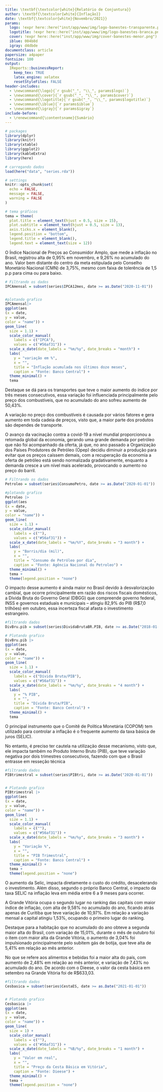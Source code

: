 ```yaml
---
title: \textbf{\textcolor{white}{Relatório de Conjuntura}}
author: \textbf{\textcolor{white}{Inflação}}
date: \textbf{\textcolor{white}{Novembro/2021}}
params:
  logo: !expr here::here("inst/app/www/img/logo-banestes-transparente.png")
  logotitle: !expr here::here("inst/app/www/img/logo-banestes-branca.png")
  cover: !expr here::here("inst/app/www/img/cover-banestes-menor.png")
  iblue: 004b8d
  igray: d4dbde
documentclass: article
papersize: a4paper
fontsize: 100
output:
  IReports::businessReport:
    keep_tex: TRUE
    latex_engine: xelatex
    resetStyleFiles: FALSE
header-includes: 
  - \newcommand{\logo}{`r gsub("_", "\\_", params$logo)`}
  - \newcommand{\cover}{`r gsub("_", "\\_", params$cover)`}
  - \newcommand{\logotitle}{`r gsub("_", "\\_", params$logotitle)`}
  - \newcommand{\iblue}{`r params$iblue`}
  - \newcommand{\igray}{`r params$igray`}
include-before:
  - \renewcommand{\contentsname}{Sumário}
---
```


```r

# packages
library(dplyr)
library(knitr)
library(xtable)
library(ggplot2)
library(kableExtra)
library(here)

# carregando dados
load(here("data", "series.rda"))

# settings
knitr::opts_chunk$set(
  echo = FALSE,
  message = FALSE,
  warning = FALSE
)

# tema gráficos
tema = theme(
  plot.title = element_text(hjust = 0.5, size = 15),
  plot.subtitle = element_text(hjust = 0.5, size = 13),
  axis.ticks.x = element_blank(),
  legend.position = "bottom",
  legend.title = element_blank(),
  legend.text = element_text(size = 12))
```

\maketitle
\tableofcontents
\clearpage

\section{Índice Nacional de Preços ao Consumidor Amplo} 
 \vspace{0,5cm}

O Índice Nacional de Preços ao Consumidor Amplo, que mede a inflação no Brasil, registrou alta de 0,95% em novembro, e 9,26% no acumulado do ano.
Valor bem distante do centro da meta estipulada pelo Conselho Monetário Nacional (CMN) de 3,75%, mesmo com faixa de tolerência de 1,5 p.p para cima ou para baixo.

```r
# Filtrando os dados
IPCAmensal = subset(series$IPCA12mes, date >= as.Date("2020-11-01"))


#plotando grafico
IPCAmensal|>
ggplot(aes
(x = date,
y = value,
color = "name")) +
geom_line(
  size = 1.1) +
  scale_color_manual(
    labels = c("IPCA"),
    values = c("#56af31")) +
  scale_x_date(date_labels = "%m/%y", date_breaks = "month") +
  labs(
    y = "variação em %",
    x = "",
    title = "Inflação acumulada nos últimos doze meses",
    caption = "Fonte: Banco Central") +
  theme_minimal() +
  tema
```

Destaque se dá para os transportes que teve o maior aumento do índice por três meses consecutivos, essa variação foi influenciada principalmente pelo preço dos combustíveis, que no acumulado do ano sofreu aumento de 50,43%. 
\newpage

\section{Combustíveis} 
 \vspace{0,5cm}
 
 A variação no preço dos combustíveis é causada por vários fatores e gera aumento em toda cadeia de preços, visto que, a maior parte dos produtos são dependes de transporte.

O avanço da vacinação contra a covid-19 a nível mundial proporcionou a retomada global da economia, gerando uma grande demanda por petróleo que não foi acompanhado da oferta, já que, no ano passado a Organização dos Países Produtores de Petróleo 
(Opep) decidiu diminuir a produção para evitar que os preços caíssem demais, com a recuperação da economia a oferta de petróleo
está sendo normalizada gradativamente, enquanto a demanda cresce a um nível mais acelerado, provocando o aumento no preço do barril. 



```r
# Filtrando os dados
Petroleo = subset(series$ConsumoPetro, date >= as.Date("2020-01-01"))

#plotando grafico
Petroleo |>
ggplot(aes
(x = date,
y = value,
color = "name")) +
geom_line(
  size = 1.1) +
  scale_color_manual(
    labels = c(""),
    values = c("#56af31")) +
  scale_x_date(date_labels = "%m/%Y", date_breaks = "3 month") +
  labs(
    y = "Barris/dia (mil)",
    x = "",
    title = "Consumo de Petróleo por dia",
    caption = "Fonte: Agência Nacional do Petroleo") +
  theme_minimal() +
  tema +
  theme(legend.position = "none")

```
\newpage

\section{Desvalorização Cambial} 
 \vspace{0,5cm}

O impacto desse aumento é ainda maior no Brasil devido à desvalorização cambial, que ocorre principalmente em razão dos riscos fiscais domésticos, a Dívida Bruta do Governo Geral (DBGG) que compreende governo federal, INSS e governos estaduais e municipais – atingiu 82,9% do PIB (R$7,0 trilhões) em outubro, essa incerteza fiscal afasta o investimento estrangeiro.

```r
#filtrando dados
DivBru.pib = subset(series$DividaBrutaBR.PIB, date >= as.Date("2018-01-01"))

# Plotando grafico
DivBru.pib |>
ggplot(aes
(x = date,
y = value,
color = "name")) +
geom_line(
  size = 1.1) +
  scale_color_manual(
    labels = c("Dívida Bruta/PIB"),
    values = c("#56af31")) +
  scale_x_date(date_labels = "%m/%y", date_breaks = "4 month") +
  labs(
    y = "% PIB",
    x = "",
    title = "Dívida Bruta/PIB",
    caption = "Fonte: Banco Central") +
  theme_minimal() +
  tema
```
 \newpage

 \section{Variação do Produto Interno Bruto} 
 \vspace{0,5cm}

O principal instrumento que o Comitê de Política Monetária (COPOM) tem utilizado para controlar a inflação é o frequente aumento da taxa básica de juros (SELIC).

No entanto, é preciso ter cautela na utilização desse mecanismo, visto que, ele impacta também no Produto Interno Bruto (PIB), que teve variação negativa por dois trimestres consecutivos, fazendo com que o Brasil entrasse em resseção técnica


```r

#filtrando dados
PIBtrimestral = subset(series$PIBtri, date >= as.Date("2020-01-01"))


# Plotando grafico
PIBtrimestral |>
ggplot(aes
(x = date,
y = value,
color = "name")) +
geom_line(
  size = 1.1) +
  scale_color_manual(
    labels = c(""),
    values = c("#56af31")) +
  scale_x_date(date_labels = "%m/%y", date_breaks = "3 month") +
  labs(
    y = "Variação %",
    x = "",
    title = "PIB Trimestral",
    caption = "Fonte: Banco Central") +
  theme_minimal() +
  tema +
  theme(legend.position = "none")
```

O aumento da Selic, impacta diretamente o custo do crédito, desacelerando o investimento. Além disso, segundo o próprio Banco Central, o impacto da taxa SELIC na inflação leva em média entre 6 a 9 meses para ocorrer.

 \newpage

\section{Inflação - Grande Vitória} 
 \vspace{0,25cm}

A Grande Vitória ocupa o segundo lugar no ranking das capitais com maior índice de inflação, com alta de 9,58% no acumulado do ano, ficando atrás apenas de Curitiba que teve variação de 10,97%. Em relação a variação mensal a capital atingiu 1,53%, ocupando o primeiro lugar do ranking.

Destaque para a habitação que no acumulado do ano obteve a segunda maior alta do Brasil, com variação de 15,01%, durante o mês de outubro foi o item com maior alta da Grande Vitória, o aumento de 3,04% foi impulsionado principalmente pelo subitem gás de botija, que teve alta de 5,41% em relação ao mês anterior.

No que se refere aos alimentos e bebidas foi a maior alta do país, com aumento de 2,48% em relação ao mês anterior, e variação de 7,43% no acumulado do ano. De acordo com o Dieese, o valor da cesta básica em setembro na Grande Vitória foi de R$633,03.

```r

#filtrando dados
Cesbasica = subset(series$CestaES, date >= as.Date("2021-01-01"))


# Plotando grafico
Cesbasica |>
ggplot(aes
(x = date,
y = value,
color = "name")) +
geom_line(
  size = 1) +
  scale_color_manual(
    labels = c(""),
    values = c("#56af31")) +
  scale_x_date(date_labels = "%B/%y", date_breaks = "1 month") +
  labs(
    y = "Valor em real",
    x = "",
    title = "Preço da Cesta Básica em Vitória",
    caption = "Fonte: Dieese") +
  theme_minimal() +
  tema +
  theme(legend.position = "none")

```